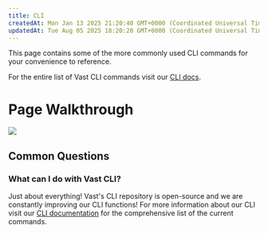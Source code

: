 ```yaml
---
title: CLI
createdAt: Mon Jan 13 2025 21:20:40 GMT+0000 (Coordinated Universal Time)
updatedAt: Tue Aug 05 2025 18:20:20 GMT+0000 (Coordinated Universal Time)
---
```


This page contains some of the more commonly used CLI commands for your convenience to reference.

For the entire list of Vast CLI commands visit our [CLI docs](https://docs.vast.ai/api/overview-and-quickstart).

# Page Walkthrough

![](https://archbee-image-uploads.s3.amazonaws.com/9WtD9F5n1L2IYJxS0qXDd/dJPTWeywG4ENhWn4DWnfX_image.png)

## Common Questions

### What can I do with Vast CLI?

Just about everything! Vast's CLI repository is open-source and we are constantly improving our CLI functions! For more information about our CLI visit our [CLI documentation](https://cloud.vast.ai/cli/) for the comprehensive list of the current commands.
